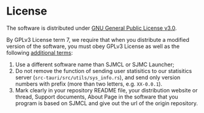 # License

The software is distributed under [GNU General Public License v3.0](https://github.com/UNIkeEN/SJMCL/blob/main/LICENSE).

By GPLv3 License term 7, we require that when you distribute a modified version of the software, you must obey GPLv3 License as well as the following [additional terms](https://github.com/UNIkeEN/SJMCL/blob/main/LICENSE.EXTRA): 

1. Use a different software name than SJMCL or SJMC Launcher;
2. Do not remove the function of sending user statisitics to our statisitics server (`src-tauri/src/utils/sys_info.rs`), and send only version numbers with prefix (more than two letters, e.g. `XX-0.0.1`).
3. Mark clearly in your repository README file, your distribution website or thread, Support documents, About Page in the software that you program is based on SJMCL and give out the url of the origin repository.
